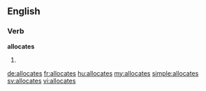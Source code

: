 ==English==

===Verb===
'''allocates'''

# {{third-person singular of|allocate}}

[[de:allocates]]
[[fr:allocates]]
[[hu:allocates]]
[[my:allocates]]
[[simple:allocates]]
[[sv:allocates]]
[[vi:allocates]]